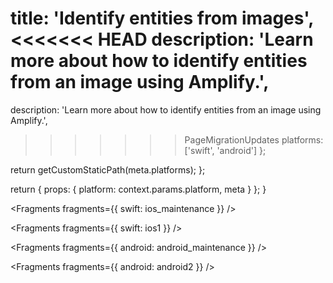 
  title: 'Identify entities from images',
<<<<<<< HEAD
  description: 'Learn more about how to identify entities from an image using Amplify.',
=======
  description:
    'Learn more about how to identify entities from an image using Amplify.',
>>>>>>> PageMigrationUpdates
  platforms: ['swift', 'android']
};

  return getCustomStaticPath(meta.platforms);
};

  return {
    props: {
      platform: context.params.platform,
      meta
    }
  };
}


<Fragments fragments={{ swift: ios_maintenance }} />


<Fragments fragments={{ swift: ios1 }} />


<Fragments fragments={{ android: android_maintenance }} />


<Fragments fragments={{ android: android2 }} />
